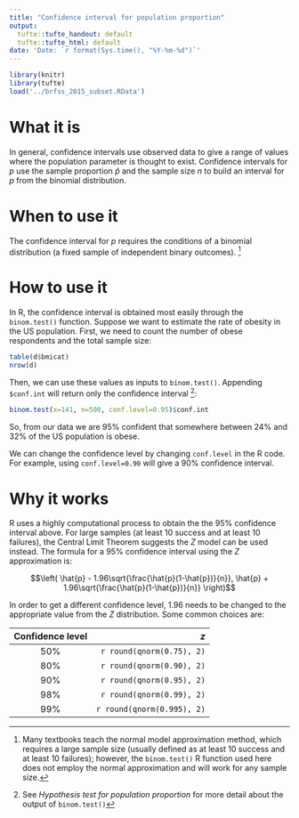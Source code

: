 ```yaml
---
title: "Confidence interval for population proportion"
output:
  tufte::tufte_handout: default
  tufte::tufte_html: default
date: 'Date: `r format(Sys.time(), "%Y-%m-%d")`'
---
```


```r
library(knitr)
library(tufte)
load('../brfss_2015_subset.RData')
```

# What it is

In general, confidence intervals use observed data to give a range of values where the population parameter is thought to exist. Confidence intervals for $p$ use the sample proportion $\hat{p}$ and the sample size $n$ to build an interval for $p$ from the binomial distribution.


# When to use it

The confidence interval for $p$ requires the conditions of a binomial distribution (a fixed sample of independent binary outcomes). ^[Many textbooks teach the normal model approximation method, which requires a large sample size (usually defined as at least 10 success and at least 10 failures); however, the `binom.test()` R function used here does not employ the normal approximation and will work for any sample size.]


# How to use it

In R, the confidence interval is obtained most easily through the `binom.test()` function. Suppose we want to estimate the rate of obesity in the US population. First, we need to count the number of obese respondents and the total sample size:

```r
table(d$bmicat)
nrow(d)
```

Then, we can use these values as inputs to `binom.test()`. Appending `$conf.int` will return only the confidence interval ^[See *Hypothesis test for population proportion* for more detail about the output of `binom.test()`]:

```r
binom.test(x=141, n=500, conf.level=0.95)$conf.int
```

So, from our data we are 95% confident that somewhere between 24% and 32% of the US population is obese.

We can change the confidence level by changing `conf.level` in the R code. For example, using `conf.level=0.90` will give a 90% confidence interval.


# Why it works

R uses a highly computational process to obtain the the 95% confidence interval above. For large samples (at least 10 success and at least 10 failures), the Central Limit Theorem  suggests the $Z$ model can be used instead. The formula for a 95% confidence interval using the $Z$ approximation is:

$$\left( \hat{p} - 1.96\sqrt{\frac{\hat{p}(1-\hat{p})}{n}}, \hat{p} + 1.96\sqrt{\frac{\hat{p}(1-\hat{p})}{n}} \right)$$

In order to get a different confidence level, 1.96 needs to be changed to the appropriate value from the $Z$ distribution. Some common choices are:

  Confidence level                             $z$
--------------------  ----------------------------
  50%                    `r round(qnorm(0.75), 2)`
  80%                    `r round(qnorm(0.90), 2)`
  90%                    `r round(qnorm(0.95), 2)`
  98%                    `r round(qnorm(0.99), 2)`
  99%                   `r round(qnorm(0.995), 2)`